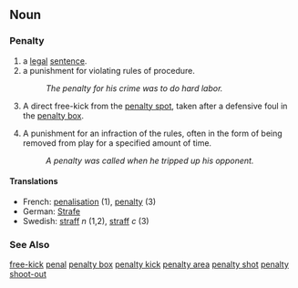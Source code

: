 ==Noun== 
{{wikipedia}}
===Penalty===
#a [[legal]] [[sentence]].
#a punishment for violating rules of procedure.
#:''The penalty for his crime was to do hard labor.''
#{{football}} A direct free-kick from the [[penalty spot]], taken after a defensive foul in the [[penalty box]].
#{{Icehockey}} A punishment for an infraction of the rules, often in the form of being removed from play for a specified amount of time.
#:''A penalty was called when he tripped up his opponent.''

====Translations====
*French: [[penalisation]] (1), [[penalty]] (3)
*German: [[Strafe]]
*Swedish: [[straff]] ''n'' (1,2), [[straff]] ''c'' (3)

===See Also===
[[free-kick]]
[[penal]]
[[penalty box]]
[[penalty kick]]
[[penalty area]]
[[penalty shot]]
[[penalty shoot-out]]